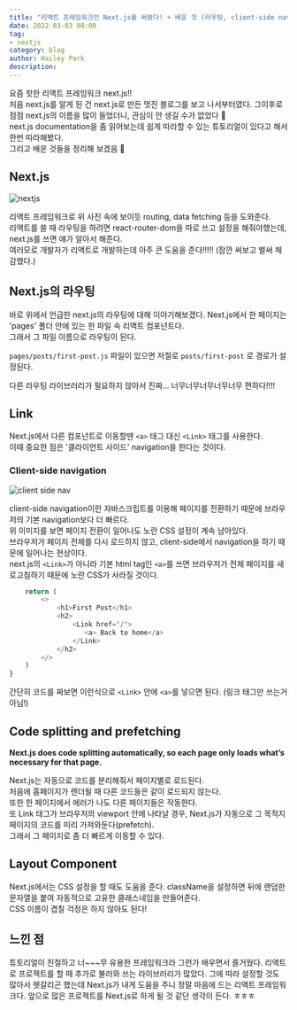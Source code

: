 ```yaml
---
title: "리액트 프레임워크인 Next.js를 써봤다! + 배운 것 (라우팅, client-side nav, etc)"
date: 2022-03-03 08:00
tag:
- nextjs
category: blog
author: Hailey Park
description: 
---
```


요즘 핫한 리액트 프레임워크 next.js!!  
처음 next.js를 알게 된 건 next.js로 만든 멋진 블로그를 보고 나서부터였다. 그이후로 점점 next.js의 이름을 많이 들었더니, 관심이 안 생길 수가 없었다 👀  
next.js documentation을 좀 읽어보는데 쉽게 따라할 수 있는 튜토리얼이 있다고 해서 한번 따라해봤다.  
그리고 배운 것들을 정리해 보겠음 📂

## Next.js

![nextjs](https://nextjs.org/static/images/learn/foundations/next-app.png)

리액트 프레임워크로 위 사진 속에 보이듯 routing, data fetching 등을 도와준다.  
리액트를 쓸 때 라우팅을 하려면 react-router-dom을 따로 쓰고 설정을 해줘야했는데, next.js를 쓰면 얘가 알아서 해준다.  
여러모로 개발자가 리액트로 개발하는데 아주 큰 도움을 준다!!!!! (잠깐 써보고 벌써 체감했다.)

## Next.js의 라우팅

바로 위에서 언급한 next.js의 라우팅에 대해 이야기해보겠다. Next.js에서 한 페이지는 'pages' 폴더 안에 있는 한 파일 속 리액트 컴포넌트다.  
그래서 그 파일 이름으로 라우팅이 된다.  

```pages/posts/first-post.js``` 파일이 있으면 저절로 ```posts/first-post``` 로 경로가 설정된다.

다른 라우팅 라이브러리가 필요하지 않아서 진짜... 너무너무너무너무너무 편하다!!!!

## Link

Next.js에서 다른 컴포넌트로 이동할땐 ```<a>``` 태그 대신 ```<Link>``` 태그를 사용한다.  
이때 중요한 점은 '클라이언트 사이드' navigation을 한다는 것이다.

### Client-side navigation

![client side nav](https://nextjs.org/static/images/learn/navigate-between-pages/client-side.gif)

client-side navigation이란 자바스크립트를 이용해 페이지를 전환하기 때문에 브라우저의 기본 navigation보다 더 빠르다.  
위 이미지를 보면 페이지 전환이 일어나도 노란 CSS 설정이 계속 남아있다.  
브라우저가 페이지 전체를 다시 로드하지 않고, client-side에서 navigation을 하기 때문에 일어나는 현상이다.  
next.js의 ```<Link>```가 아니라 기본 html tag인 ```<a>```를 쓰면 브라우저가 전체 페이지를 새로고침하기 때문에 노란 CSS가 사라질 것이다.

```javascript
    return (
        <>
            <h1>First Post</h1>
            <h2>
                <Link href="/">
                   <a> Back to home</a>
                </Link>
            </h2>
        </>
    )
}
```

간단히 코드를 짜보면 이런식으로 ```<Link>``` 안에 ```<a>```를 넣으면 된다. (링크 태그만 쓰는거 아님!)

## Code splitting and prefetching

**Next.js does code splitting automatically, so each page only loads what’s necessary for that page.**

Next.js는 자동으로 코드를 분리해줘서 페이지별로 로드된다.  
처음에 홈페이지가 렌더될 때 다른 코드들은 같이 로드되지 않는다.  
또한 한 페이지에서 에러가 나도 다른 페이지들은 작동한다.  
또 Link 태그가 브라우저의 viewport 안에 나타날 경우, Next.js가 자동으로 그 목적지 페이지의 코드를 미리 가져와둔다(prefetch).  
그래서 그 페이지로 좀 더 빠르게 이동할 수 있다.

## Layout Component

Next.js에서는 CSS 설정을 할 때도 도움을 준다. className을 설정하면 뒤에 랜덤한 문자열을 붙여 자동적으로 고유한 클래스네임을 만들어준다.  
CSS 이름이 겹칠 걱정은 하지 않아도 된다!

## 느낀 점

튜토리얼이 친절하고 너~~~무 유용한 프레임워크라 그런가 배우면서 즐거웠다. 리액트로 프로젝트를 할 때 추가로 불러와 쓰는 라이브러리가 많았다. 그에 따라 설정할 것도 많아서 헷갈리곤 했는데 Next.js가 내게 도움을 주니 정말 마음에 드는 리액트 프레임워크다. 앞으로 많은 프로젝트를 Next.js로 하게 될 것 같단 생각이 든다. ㅎㅎㅎ 

